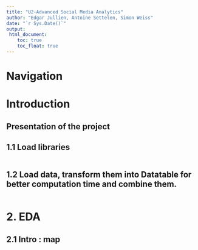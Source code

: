 ---
title: "U2-Advanced Social Media Analytics"
author: "Edgar Jullien, Antoine Settelen, Simon Weiss"
date: "`r Sys.Date()`"
output:
 html_document:
    toc: true
    toc_float: true
---

# Navigation {.tabset .tabset-fade .tabset-pills}
# Introduction

## Presentation of the project

## 1.1 Load libraries 

```{r message=FALSE, warning=FALSE}

```

## 1.2 Load data, transform them into Datatable for better computation time and combine them. 
```{r}

```



# 2. EDA

## 2.1 Intro : map 